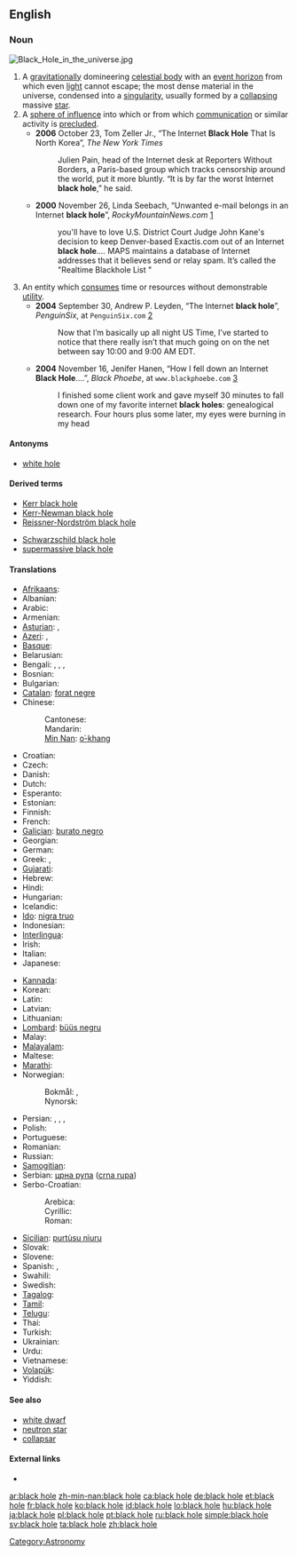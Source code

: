 {{also|blackhole}}
==English==

===Noun===
[[File:Black Hole in the universe.jpg|thumb]]
{{en-noun|sg=[[black]] [[hole]]}}

# A [[gravitation]]ally domineering [[celestial body]] with an [[event horizon]] from which even [[light]] cannot escape; the most dense material in the universe, condensed into a [[singularity]], usually formed by a [[collapse|collapsing]] massive [[star]].
# A [[sphere of influence]] into which or from which [[communication]] or similar activity is [[preclude]]d.
#* '''2006''' October 23, Tom Zeller Jr., “The Internet '''Black Hole''' That Is North Korea”, ''The New York Times''
#*: Julien Pain, head of the Internet desk at Reporters Without Borders, a Paris-based group which tracks censorship around the world, put it more bluntly. “It is by far the worst Internet '''black hole''',” he said.
#* '''2000''' November 26, Linda Seebach, “Unwanted e-mail belongs in an Internet '''black hole'''”, ''RockyMountainNews.com'' [http://rockymountainnews.com/seebach/1126seeba.shtml]
#*: you'll have to love U.S. District Court Judge John Kane's decision to keep Denver-based Exactis.com out of an Internet '''black hole'''.''...'' MAPS maintains a database of Internet addresses that it believes send or relay spam. It’s called the "Realtime Blackhole List<!--,-->"
# An entity which [[consume]]s time or resources without demonstrable [[utility]].
#* '''2004''' September 30, Andrew P. Leyden, “The Internet '''black hole'''”, ''PenguinSix'', at <tt>PenguinSix.com</tt> [http://penguinsix.com/?p=428]<!--http://www.penguinsix.com/blog/archives/2004/09/the_internet_bl.html-->
#*: Now that I’m basically up all night US Time, I’ve started to notice that there really isn’t that much going on on the net between say 10:00 and 9:00 AM EDT.
#* '''2004''' November 16, Jenifer Hanen, “How I fell down an Internet '''Black Hole'''....”, ''Black Phoebe'', at <tt>www.blackphoebe.com</tt> [http://www.blackphoebe.com/msjen/archives/2004/11/how_i_fell_down.html]
#*: I finished some client work and gave myself 30 minutes to fall down one of my favorite internet '''black holes''': genealogical research. Four hours plus some later, my eyes were burning in my head

====Antonyms====
* [[white hole]]

====Derived terms====
{{top2}}
* [[Kerr black hole]]
* [[Kerr-Newman black hole]]
* [[Reissner-Nordström black hole]]
{{mid2}}
* [[Schwarzschild black hole]]
* [[supermassive black hole]]
{{bottom}}

====Translations====
{{trans-top|celestial body}}
* [[Afrikaans]]: {{t|af|swartgat}}
* Albanian: {{t-|sq|vrimë e zezë|f|xs=Albanian}}
* Arabic: {{t|ar|ثقب أسود|m|tr=thuqb 'áswad|sc=Arab}}
* Armenian: {{t-|hy|սև խոռոչ|tr=sev xoṙoč}}
* [[Asturian]]: {{t|ast|furacu prietu|m|xs=Asturian}},  {{t|ast|fueyu prietu|m|xs=Asturian}}
* [[Azeri]]: {{t|az|qara dəlik|xs=Azeri}},  {{t|az|qara çuxur|xs=Azeri}}
* [[Basque]]: {{t-|eu|zulo beltz|xs=Basque}}
* Belarusian: {{t|be|чорная дзіра|f|tr=čórnaja dzirá|sc=Cyrl}}
* Bengali: {{t|bn|কৃষ্ণগহ্বর|tr=krishnôgôhbôr|sc=Beng|xs=Bengali}}, {{t|bn|কৃষ্ণবিবর|tr=krishnôbibôr|sc=Beng}}, {{t|bn|ব্ল্যাকহোল|tr=blêk-hol|sc=Beng}}, {{t|bn|ব্ল্যাক হোল|tr=blêk hol|sc=Beng}}
* Bosnian: {{t-|bs|crna rupa|f}}
* Bulgarian: {{t|bg|черна дупка|f|tr=čérna dúpka|sc=Cyrl}}
* [[Catalan]]: [[forat negre]] {{m}}
* Chinese:
*: Cantonese: {{tø|yue|黑洞|tr=hak1 dung6|sc=Hani}}
*: Mandarin: {{t|zh|黑洞|tr=hēidòng|sc=Hani}}
*: [[Min Nan]]: [[o͘-khang]]
* Croatian: {{t-|hr|crna rupa|f}}
* Czech: {{t-|cs|černá díra|f}}
* Danish: {{t|da|sort hul}}
* Dutch: {{t+|nl|zwart gat|n}}
* Esperanto: {{t-|eo|nigra truo|xs=Esperanto}}
* Estonian: {{t-|et|must auk}}
* Finnish: {{t-|fi|musta aukko}}
* French: {{t+|fr|trou noir|m}}
* [[Galician]]: [[burato negro]] {{m}}
* Georgian: {{t|ka|შავი ხვრელი|tr=šavi χvreli}}
* German: {{t-|de|schwarzes Loch|n}}
* Greek: {{t|el|μαύρη τρύπα|f|tr=mávri trýpa}}, {{t|el|μελανή οπή|f|tr=melaní opí}}
* [[Gujarati]]: {{t|gu|કૃષ્ણ વિવર|sc=Gujr}}
* Hebrew: {{t+|he|חור שחור|m}}
* Hindi: {{t|hi|काल कोठरी|f|tr=kāl-koṭhrī|sc=Deva}}
* Hungarian: {{t+|hu|fekete lyuk}}
* Icelandic: {{t+|is|svarthol}}
* [[Ido]]: [[nigra truo]]
* Indonesian: {{t|id|lubang hitam}}
* [[Interlingua]]: {{t|ia|cavo nigre}}
* Irish: {{t|ga|dúpholl|m|xs=Irish}}
* Italian: {{t-|it|buco nero|m}}
* Japanese: {{t+|ja|ブラックホール|tr=burakkuhōru}}
{{trans-mid}}
* [[Kannada]]: {{t|kn|ಕಪ್ಪು ಕುಳಿ|sc=Knda}}
* Korean: {{t+|ko|블랙홀|tr=beullaek-hol|sc=Hang}}
* Latin: {{t|la|gurges ater|m}}
* Latvian: {{t|lv|melnais caurums}}
* Lithuanian: {{t-|lt|juodoji skylė|f|xs=Lithuanian}}
* [[Lombard]]: [[büüs negru]]
* Malay: {{t|ms|lohong hitam}}
* [[Malayalam]]: {{t|ml|തമോദ്വാരം|sc=Mlym}}
* Maltese: {{t-|mt|toqba sewda|f|xs=Maltese}}
* [[Marathi]]: {{t|mr|कृष्णविवर|sc=Deva|xs=Marathi}}
* Norwegian:
*: Bokmål: {{t-|no|svart hull}}, {{t-|no|sort hull}}
*: Nynorsk: {{t-|nn|svart hòl|xs=Norwegian Nynorsk}}
* Persian: {{t|fa|سیاه‌چاله فضایی|sc=fa-Arab}},  {{t-|fa|سیاه‌چاله فضایی|xs=Persian}}, {{t|fa|سیاه‌چاله|tr=siyâh-čâle|sc=fa-Arab}}, {{t|fa|سیاه‌چاله فضایی|tr=siyâh-čâle fazâyi|sc=fa-Arab}}
* Polish: {{t+|pl|czarna dziura|f}}
* Portuguese: {{t-|pt|buraco negro|m}}
* Romanian: {{t-|ro|gaură neagră|f}}
* Russian: {{t+|ru|чёрная дыра|f|tr=čórnaja dyrá}}
* [[Samogitian]]: {{tø|sgs|jouduojė skīlie|f}}
* Serbian: [[црна рупа]] ([[crna rupa]]) {{f}}
* Serbo-Croatian:
*: Arebica: {{t|sh|ڄرنآ رۆپآ|f|sc=Arab|xs=Serbo-Croatian}}
*: Cyrillic: {{t|sh|црна рупа|f|sc=Cyrl|xs=Serbo-Croatian}}
*: Roman: {{t|sh|crna rupa|f|xs=Serbo-Croatian}}
* [[Sicilian]]: [[purtùsu nìuru]] {{m}}
* Slovak: {{t-|sk|čierna diera|f}}
* Slovene: {{t-|sl|črna luknja|f}}
* Spanish: {{t+|es|agujero negro|m}},  {{t+|es|hoyo negro|m}}
* Swahili: {{t|sw|shimo jeusi}}
* Swedish: {{t+|sv|svart hål|n}}
* [[Tagalog]]: {{t-|tl|itim na butas|xs=Tagalog}}
* [[Tamil]]: {{t|ta|கருங்குழி|sc=Taml}}
* [[Telugu]]: {{t|te|కాలబిలము|sc=Telu}}
* Thai: {{t|th|หลุมดำ|tr=lŏom dam|sc=Thai}}
* Turkish: {{t+|tr|kara delik}}
* Ukrainian: {{t|uk|чорна діра|f|tr=čórna dirá|sc=Cyrl}}
* Urdu: {{t|ur|ثقب اسود|sc=ur-Arab}}
* Vietnamese: {{t-|vi|hố đen|xs=Vietnamese}}
* [[Volapük]]: {{t|vo|siblägahog}}
* Yiddish: {{t|yi|שווארצע לאך|sc=Hebr|xs=Yiddish}}
{{trans-bottom}}

====See also====
* [[white dwarf]]
* [[neutron star]]
* [[collapsar]]

====External links====
* {{pedialite}}

[[Category:Astronomy]]

[[ar:black hole]]
[[zh-min-nan:black hole]]
[[ca:black hole]]
[[de:black hole]]
[[et:black hole]]
[[fr:black hole]]
[[ko:black hole]]
[[id:black hole]]
[[lo:black hole]]
[[hu:black hole]]
[[ja:black hole]]
[[pl:black hole]]
[[pt:black hole]]
[[ru:black hole]]
[[simple:black hole]]
[[sv:black hole]]
[[ta:black hole]]
[[zh:black hole]]